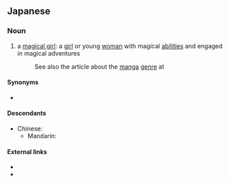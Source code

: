 ==Japanese==
{{ja-kanjitab|ま|ほう|しょう|じょ|yomi=o}}

===Noun===
{{ja-noun|まほう しょうじょ}}

# {{lb|ja|sort=まほうしょうじょ|manga|anime}} a [[magical girl]]: a [[girl]] or young [[woman]] with magical [[abilities]] and engaged in magical adventures
#: See also the article about the [[manga]] [[genre]] at {{pedia|Magical girl}}

====Synonyms====
* {{ja-r|魔女っ子|まじょっこ}}

====Descendants====
* Chinese:
** Mandarin: {{zh-l|馬猴燒酒}}

====External links====
* {{pedia|lang=ja}}
* {{pedia|Magical girl}}